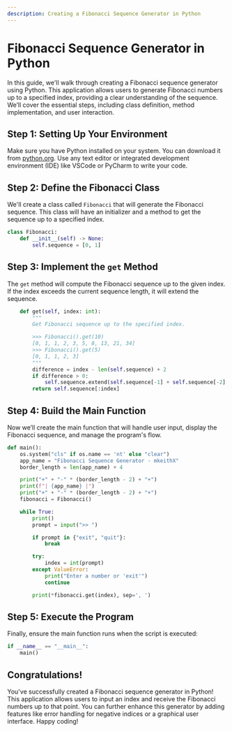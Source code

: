 ```yaml
---
description: Creating a Fibonacci Sequence Generator in Python
---
```


# Fibonacci Sequence Generator in Python

In this guide, we'll walk through creating a Fibonacci sequence generator using Python. This application allows users to generate Fibonacci numbers up to a specified index, providing a clear understanding of the sequence. We’ll cover the essential steps, including class definition, method implementation, and user interaction.

## Step 1: Setting Up Your Environment

Make sure you have Python installed on your system. You can download it from [python.org](https://www.python.org/). Use any text editor or integrated development environment (IDE) like VSCode or PyCharm to write your code.

## Step 2: Define the Fibonacci Class

We'll create a class called `Fibonacci` that will generate the Fibonacci sequence. This class will have an initializer and a method to get the sequence up to a specified index.

```python
class Fibonacci:
    def __init__(self) -> None:
        self.sequence = [0, 1]
```

## Step 3: Implement the `get` Method

The `get` method will compute the Fibonacci sequence up to the given index. If the index exceeds the current sequence length, it will extend the sequence.

```python
    def get(self, index: int):
        """
        Get Fibonacci sequence up to the specified index.

        >>> Fibonacci().get(10)
        [0, 1, 1, 2, 3, 5, 8, 13, 21, 34]
        >>> Fibonacci().get(5)
        [0, 1, 1, 2, 3]
        """
        difference = index - len(self.sequence) + 2
        if difference > 0:
            self.sequence.extend(self.sequence[-1] + self.sequence[-2] for _ in range(difference))
        return self.sequence[:index]
```

## Step 4: Build the Main Function

Now we’ll create the main function that will handle user input, display the Fibonacci sequence, and manage the program's flow.

```python
def main():
    os.system("cls" if os.name == 'nt' else "clear")
    app_name = "Fibonacci Sequence Generator - mkeithX"
    border_length = len(app_name) + 4

    print("+" + "-" * (border_length - 2) + "+")
    print(f"| {app_name} |")
    print("+" + "-" * (border_length - 2) + "+")
    fibonacci = Fibonacci()

    while True:
        print()
        prompt = input(">> ")

        if prompt in {"exit", "quit"}:
            break

        try:
            index = int(prompt)
        except ValueError:
            print("Enter a number or 'exit'")
            continue

        print(*fibonacci.get(index), sep=', ')
```

## Step 5: Execute the Program

Finally, ensure the main function runs when the script is executed:

```python
if __name__ == "__main__":
    main()
```

## Congratulations!

You've successfully created a Fibonacci sequence generator in Python! This application allows users to input an index and receive the Fibonacci numbers up to that point. You can further enhance this generator by adding features like error handling for negative indices or a graphical user interface. Happy coding!
